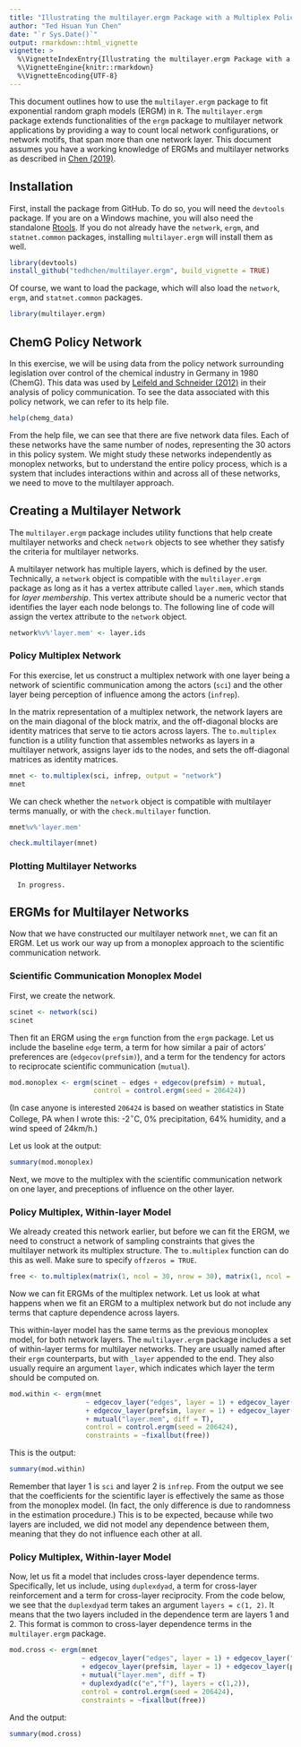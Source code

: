```yaml
---
title: "Illustrating the multilayer.ergm Package with a Multiplex Policy Network"
author: "Ted Hsuan Yun Chen"
date: "`r Sys.Date()`"
output: rmarkdown::html_vignette
vignette: >
  %\VignetteIndexEntry{Illustrating the multilayer.ergm Package with a Multiplex Policy Network}
  %\VignetteEngine{knitr::rmarkdown}
  %\VignetteEncoding{UTF-8}
---
```


This document outlines how to use the `multilayer.ergm` package to fit exponential random graph models (ERGM) in `R`. The `multilayer.ergm` package extends functionalities of the `ergm` package to multilayer network applications by providing a way to count local network configurations, or network motifs, that span more than one network layer. This document assumes you have a working knowledge of ERGMs and multilayer networks as described in [Chen (2019)](https://papers.ssrn.com/sol3/papers.cfm?abstract_id=3189835).


## Installation
First, install the package from GitHub. To do so, you will need the `devtools` package. If you are on a Windows machine, you will also need the standalone [Rtools](https://cran.r-project.org/bin/windows/Rtools/). If you do not already have the `network`, `ergm`, and `statnet.common` packages, installing `multilayer.ergm` will install them as well. 

```r
library(devtools)
install_github("tedhchen/multilayer.ergm", build_vignette = TRUE)
```

Of course, we want to load the package, which will also load the `network`, `ergm`, and `statnet.common` packages.
```r
library(multilayer.ergm)
```

## ChemG Policy Network
In this exercise, we will be using data from the policy network surrounding legislation over control of the chemical industry in Germany in 1980 (ChemG). This data was used by [Leifeld and Schneider (2012)](http://dx.doi.org/10.1111/j.1540-5907.2011.00580.x) in their analysis of policy communication. To see the data associated with this policy network, we can refer to its help file.

```r
help(chemg_data)
```

From the help file, we can see that there are five network data files. Each of these networks have the same number of nodes, representing the 30 actors in this policy system. We might study these networks independently as monoplex networks, but to understand the entire policy process, which is a system that includes interactions within and across all of these networks, we need to move to the multilayer approach.

## Creating a Multilayer Network
The `multilayer.ergm` package includes utility functions that help create multilayer networks and check `network` objects to see whether they satisfy the criteria for multilayer networks. 

A multilayer network has multiple layers, which is defined by the user. Technically, a `network` object is compatible with the `multilayer.ergm` package as long as it has a vertex attribute called `layer.mem`, which stands for _layer membership_. This vertex attribute should be a numeric vector that identifies the layer each node belongs to. The following line of code will assign the vertex attribute to the `network` object.

```r
network%v%'layer.mem' <- layer.ids
```

### Policy Multiplex Network
For this exercise, let us construct a multiplex network with one layer being a network of scientific communication among the actors (`sci`) and the other layer being perception of influence among the actors (`infrep`).

In the matrix representation of a multiplex network, the network layers are on the main diagonal of the block matrix, and the off-diagonal blocks are identity matrices that serve to tie actors across layers. The `to.multiplex` function is a utility function that assembles networks as layers in a multilayer network, assigns layer ids to the nodes, and sets the off-diagonal matrices as identity matrices.

```r
mnet <- to.multiplex(sci, infrep, output = "network")
mnet
```

We can check whether the `network` object is compatible with multilayer terms manually, or with the `check.multilayer` function.
```r
mnet%v%'layer.mem'

check.multilayer(mnet)
```

### Plotting Multilayer Networks
      In progress.

## ERGMs for Multilayer Networks
Now that we have constructed our multilayer network `mnet`, we can fit an ERGM. Let us work our way up from a monoplex approach to the scientific communication network.

### Scientific Communication Monoplex Model
First, we create the network.
```r
scinet <- network(sci)
scinet
```

Then fit an ERGM using the `ergm` function from the `ergm` package. Let us include the baseline `edge` term, a term for how similar a pair of actors' preferences are (`edgecov(prefsim)`), and a term for the tendency for actors to reciprocate scientific communication (`mutual`).

```r
mod.monoplex <- ergm(scinet ~ edges + edgecov(prefsim) + mutual, 
                     control = control.ergm(seed = 206424))
```

(In case anyone is interested `206424` is based on weather statistics in State College, PA when I wrote this: -2$^\circ$C, 0% precipitation, 64% humidity, and a wind speed of 24km/h.)

Let us look at the output:
```r
summary(mod.monoplex)
```

Next, we move to the multiplex with the scientific communication network on one layer, and preceptions of influence on the other layer.

### Policy Multiplex, Within-layer Model
We already created this network earlier, but before we can fit the ERGM, we need to construct a network of sampling constraints that gives the multilayer network its multiplex structure. The `to.multiplex` function can do this as well. Make sure to specify `offzeros = TRUE`.

```r
free <- to.multiplex(matrix(1, ncol = 30, nrow = 30), matrix(1, ncol = 30, nrow = 30), output = "network", offzeros = TRUE)
```

Now we can fit ERGMs of the multiplex network. Let us look at what happens when we fit an ERGM to a multiplex network but do not include any terms that capture dependence across layers.

This within-layer model has the same terms as the previous monoplex model, for both network layers. The `multilayer.ergm` package includes a set of within-layer terms for multilayer networks. They are usually named after their `ergm` counterparts, but with `_layer` appended to the end. They also usually require an argument `layer`, which indicates which layer the term should be computed on.

```r
mod.within <- ergm(mnet
                   ~ edgecov_layer("edges", layer = 1) + edgecov_layer("edges", layer = 2)
                   + edgecov_layer(prefsim, layer = 1) + edgecov_layer(prefsim, layer = 2)
                   + mutual("layer.mem", diff = T),
                   control = control.ergm(seed = 206424),
                   constraints = ~fixallbut(free))
```

This is the output:
```r
summary(mod.within)
```

Remember that layer 1 is `sci` and layer 2 is `infrep`. From the output we see that the coefficients for the scientific layer is effectively the same as those from the monoplex model. (In fact, the only difference is due to randomness in the estimation procedure.) This is to be expected, because while two layers are included, we did not model any dependence between them, meaning that they do not influence each other at all.

### Policy Multiplex, Within-layer Model
Now, let us fit a model that includes cross-layer dependence terms. Specifically, let us include, using `duplexdyad`, a term for cross-layer reinforcement and a term for cross-layer reciprocity. From the code below, we see that the `duplexdyad` term takes an argument `layers = c(1, 2)`. It means that the two layers included in the dependence term are layers 1 and 2. This format is common to cross-layer dependence terms in the `multilayer.ergm` package.

```r
mod.cross <- ergm(mnet 
                  ~ edgecov_layer("edges", layer = 1) + edgecov_layer("edges", layer = 2)
                  + edgecov_layer(prefsim, layer = 1) + edgecov_layer(prefsim, layer = 2)
                  + mutual("layer.mem", diff = T)
                  + duplexdyad(c("e","f"), layers = c(1,2)),
                  control = control.ergm(seed = 206424),
                  constraints = ~fixallbut(free))
```

And the output:
```r
summary(mod.cross)
```
